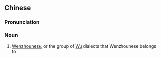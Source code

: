 {{also|瓯语}}
==Chinese==
{{zh-forms|s=瓯语}}
{{wikipedia|lang=zh}}

===Pronunciation===
{{zh-pron
|m=ōuyǔ
|c=au1 jyu5
|cat=n
}}

===Noun===
{{zh-noun}}

# {{lb|zh|formal}} [[Wenzhounese]], or the {{w|Oujiang dialect|Oujiang}} group of [[Wu]] dialects that Wenzhounese belongs to